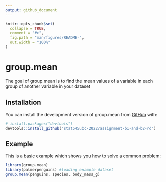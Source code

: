 ```yaml
---
output: github_document
---
```


<!-- README.md is generated from README.Rmd. Please edit that file -->

```r
knitr::opts_chunk$set(
  collapse = TRUE,
  comment = "#>",
  fig.path = "man/figures/README-",
  out.width = "100%"
)
```

# group.mean

<!-- badges: start -->
<!-- badges: end -->

The goal of group.mean is to find the mean values of a variable in each group of another variable in your dataset

## Installation

You can install the development version of group.mean from [GitHub](https://github.com/) with:

``` r
# install.packages("devtools")
devtools::install_github("stat545ubc-2022/assignment-b1-and-b2-rd")
```

## Example

This is a basic example which shows you how to solve a common problem:

```r
library(group.mean)
library(palmerpenguins) #loading example dataset 
group.mean(penguins, species, body_mass_g)

```
